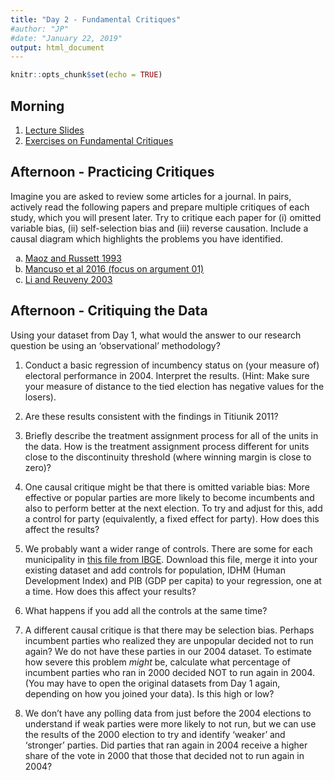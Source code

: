 ```yaml
---
title: "Day 2 - Fundamental Critiques"
#author: "JP"
#date: "January 22, 2019"
output: html_document
---
```


```r
knitr::opts_chunk$set(echo = TRUE)
```

## Morning

1. [Lecture Slides](https://jonnyphillips.github.io/Causal_Critiques/Day 2/Slides_Day_2_v3.pdf)
2. [Exercises on Fundamental Critiques](https://jonnyphillips.github.io/Causal_Critiques/Day 2/Day_2_exercises.html)

## Afternoon - Practicing Critiques

Imagine you are asked to review some articles for a journal. In pairs, actively read the following papers and prepare multiple critiques of each study, which you will present later. Try to critique each paper for (i) omitted variable bias, (ii) self-selection bias and (iii) reverse causation. Include a causal diagram which highlights the problems you have identified.

a. [Maoz and Russett 1993](https://jonnyphillips.github.io/Causal_Critiques/Day 2/Papers for Critique/Maoz and Russett 1993.pdf)
b. [Mancuso et al 2016 (focus on argument 01)](https://jonnyphillips.github.io/Causal_Critiques/Day 2/Papers for Critique/Mancuso et al 2016.pdf)
c. [Li and Reuveny 2003](https://jonnyphillips.github.io/Causal_Critiques/Day 2/Papers for Critique/Li and Reuveny 2003.pdf)

## Afternoon - Critiquing the Data

Using your dataset from Day 1, what would the answer to our research question be using an 'observational' methodology? 

1. Conduct a basic regression of incumbency status on (your measure of) electoral performance in 2004. Interpret the results. (Hint: Make sure your measure of distance to the tied election has negative values for the losers).

2. Are these results consistent with the findings in Titiunik 2011? 

3. Briefly describe the treatment assignment process for all of the units in the data. How is the treatment assignment process different for units close to the discontinuity threshold (where winning margin is close to zero)?

4. One causal critique might be that there is omitted variable bias: More effective or popular parties are more likely to become incumbents and also to perform better at the next election. To try and adjust for this, add a control for party (equivalently, a fixed effect for party). How does this affect the results?

5. We probably want a wider range of controls. There are some for each municipality in [this file from IBGE](https://jonnyphillips.github.io/Causal_Critiques/Replication/Mun_data.csv). Download this file, merge it into your existing dataset and add controls for population, IDHM (Human Development Index) and PIB (GDP per capita) to your regression, one at a time. How does this affect your results? 

6. What happens if you add all the controls at the same time?

7. A different causal critique is that there may be selection bias. Perhaps incumbent parties who realized they are unpopular decided not to run again? We do not have these parties in our 2004 dataset. To estimate how severe this problem *might* be, calculate what percentage of incumbent parties who ran in 2000 decided NOT to run again in 2004. (You may have to open the original datasets from Day 1 again, depending on how you joined your data). Is this high or low?

8. We don't have any polling data from just before the 2004 elections to understand if weak parties were more likely to not run, but we can use the results of the 2000 election to try and identify 'weaker' and 'stronger' parties. Did parties that ran again in 2004 receive a higher share of the vote in 2000 that those that decided not to run again in 2004?
